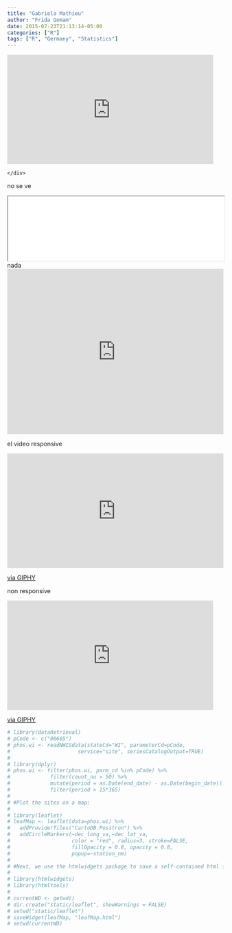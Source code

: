```yaml
---
title: "Gabriela Mathieu"
author: "Frida Gomam"
date: 2015-07-23T21:13:14-05:00
categories: ["R"]
tags: ["R", "Germany", "Statistics"]
---
```


<html lang="en">
  <head>
    <meta charset="utf-8">
    <meta http-equiv="X-UA-Compatible" content="IE=edge">
    <meta name="viewport" content="initial-scale=1,user-scalable=no,maximum-scale=1,width=device-width">
    <meta name="mobile-web-app-capable" content="yes">
    <meta name="apple-mobile-web-app-capable" content="yes">
    <title>Leaflet Fullscreen Iframe</title>
  </head>
  <body>
   <div>
       
<iframe width="480" 
        height="255" 
        frameBorder="0"
        src="https://github.com/calcita/mapamundi/blob/master/content/work/sitesmap2.html" 
        allowfullscreen>
        </iframe>

    </div>
  </body>
</html>

no se ve

<iframe src="/public/work/proj-004_files/index.html"
        width="100%">
</iframe>

nada
<div class='embed video-player'><iframe src='https://player.vimeo.com/video/1234567' width='100%' height='385' frameborder='0' webkitAllowFullScreen mozallowfullscreen allowFullScreen></iframe></div>

el video
responsive

<div style="width:100%;height:0;padding-bottom:53%;position:relative;"><iframe src="https://giphy.com/embed/3o7aDfKl6G6QRWrs9W" width="100%" height="100%" style="position:absolute" frameBorder="0" class="giphy-embed" allowFullScreen></iframe></div><p><a href="https://giphy.com/gifs/bestfriends-best-friends-adopt-3o7aDfKl6G6QRWrs9W">via GIPHY</a></p>
 
 non responsive 
 
<iframe src="https://giphy.com/embed/3o7aDfKl6G6QRWrs9W" width="480" height="255" frameBorder="0" class="giphy-embed" allowFullScreen></iframe><p><a href="https://giphy.com/gifs/bestfriends-best-friends-adopt-3o7aDfKl6G6QRWrs9W">via GIPHY</a></p>


```r
# library(dataRetrieval)
# pCode <- c("00665")
# phos.wi <- readNWISdata(stateCd="WI", parameterCd=pCode,
#                      service="site", seriesCatalogOutput=TRUE)
# 
# library(dplyr)
# phos.wi <- filter(phos.wi, parm_cd %in% pCode) %>%
#             filter(count_nu > 50) %>%
#             mutate(period = as.Date(end_date) - as.Date(begin_date)) %>%
#             filter(period > 15*365)
# 
# #Plot the sites on a map:
# 
# library(leaflet)
# leafMap <- leaflet(data=phos.wi) %>% 
#   addProviderTiles("CartoDB.Positron") %>%
#   addCircleMarkers(~dec_long_va,~dec_lat_va,
#                    color = "red", radius=3, stroke=FALSE,
#                    fillOpacity = 0.8, opacity = 0.8,
#                    popup=~station_nm)
# 
# #Next, we use the htmlwidgets package to save a self-contained html file. The following code could be generally hid from the reader using echo=FALSE.
# 
# library(htmlwidgets)
# library(htmltools)
# 
# currentWD <- getwd()
# dir.create("static/leaflet", showWarnings = FALSE)
# setwd("static/leaflet")
# saveWidget(leafMap, "leafMap.html")
# setwd(currentWD)
```